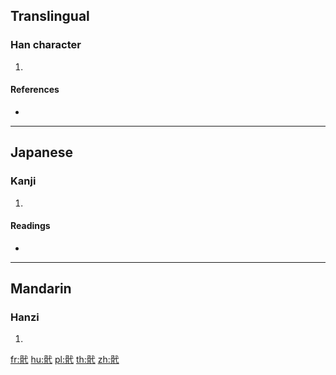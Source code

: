 {{character info/new}}
==Translingual==

===Han character===
{{Han char|rn=188|rad=骨|as=03|sn=13|four=|canj=BBIP}}

# {{defn|Han|sort=骨03}}

====References====
* {{Han ref|kx=1448.080|dkj=45113|dj=1974.100|hdz=74407.060|uh=9AAE|ud=39598}}

----

==Japanese==

===Kanji===
{{ja-kanji|grade=|rs=骨03}}

# {{defn|lang=ja|sort=骨03}}

====Readings====
* {{ja-readings|on=[[よく]] (yoku)|kun=[[こぼね]] (kobone)}}

----

==Mandarin==

===Hanzi===
{{cmn-hanzi|pin=[[yì]] ([[yi4]])|wg=i<sup>4</sup>}}

# {{defn|lang=cmn|sort=骨03}}

[[fr:骮]]
[[hu:骮]]
[[pl:骮]]
[[th:骮]]
[[zh:骮]]